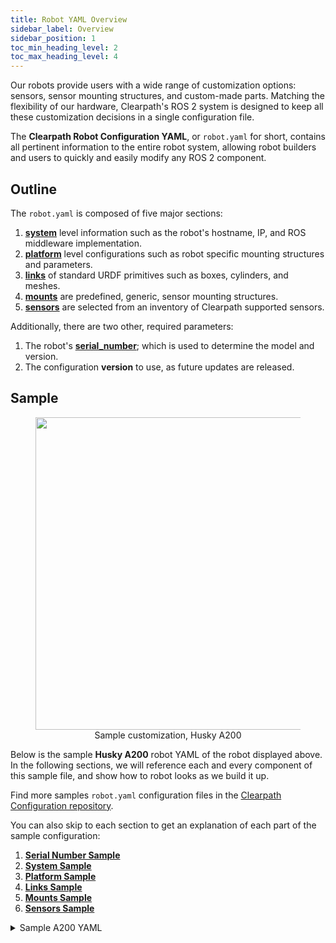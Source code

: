 ```yaml
---
title: Robot YAML Overview
sidebar_label: Overview
sidebar_position: 1
toc_min_heading_level: 2
toc_max_heading_level: 4
---
```


Our robots provide users with a wide range of customization options: sensors, sensor mounting structures, and custom-made parts. Matching the flexibility of our hardware, Clearpath's ROS 2 system is designed to keep all these customization decisions in a single configuration file.

The **Clearpath Robot Configuration YAML**, or `robot.yaml` for short, contains all pertinent information to the entire robot system, allowing robot builders and users to quickly and easily modify any ROS 2 component.

## Outline

The `robot.yaml` is composed of five major sections:
1. [**system**](./system.mdx) level information such as the robot's hostname, IP, and ROS middleware implementation.
2. [**platform**](./platform/overview.mdx) level configurations such as robot specific mounting structures and parameters.
3. [**links**](./links.mdx) of standard URDF primitives such as boxes, cylinders, and meshes.
4. [**mounts**](./mounts.mdx) are predefined, generic, sensor mounting structures.
5. [**sensors**](./sensors/overview.mdx) are selected from an inventory of Clearpath supported sensors.

Additionally, there are two other, required parameters:

1. The robot's [**serial_number**](./serial.mdx); which is used to determine the model and version.
2. The configuration **version** to use, as future updates are released.

## Sample

<center>
  <figure>
    <img
      src={require("../img/husky_sample.png").default}
      width="500"
    />
    <figcaption>Sample customization, Husky A200</figcaption>
  </figure>
</center>

Below is the sample **Husky A200** robot YAML of the robot displayed above. In the following sections, we will reference each and every component of this sample file, and show how to robot looks as we build it up.

Find more samples `robot.yaml` configuration files in the [Clearpath Configuration repository](https://github.com/clearpathrobotics/clearpath_config/).

You can also skip to each section to get an explanation of each part of the sample configuration:

1. [**Serial Number Sample**](./serial.mdx#sample)
2. [**System Sample**](./system.mdx#sample)
3. [**Platform Sample**](./platform/overview.mdx#sample)
4. [**Links Sample**](./links.mdx#sample)
5. [**Mounts Sample**](./mounts.mdx#sample)
6. [**Sensors Sample**](./sensors/overview.mdx#sample)

<details><summary>Sample A200 YAML</summary>
<p>

```yaml
serial_number: a200-0000
version: 0
system:
  username: administrator
  hosts:
    - hostname: cpr-a200-0000
      ip: 192.168.131.1
  ros2:
    namespace: a200_0000
    domain_id: 0
    middleware:
      implementation: rmw_fastrtps_cpp
    workspaces: []
platform:
  controller: ps4
  battery:
    model: ES20_12C
    configuration: S2P1
  attachments:
    - name: front_bumper
      type: a200.bumper
      model: default
      parent: front_bumper_mount
      xyz: [0.0, 0.0, 0.0]
      rpy: [0.0, 0.0, 0.0]
      enabled: true
      extension: 0.0
    - name: rear_bumper
      type: a200.bumper
      model: default
      parent: rear_bumper_mount
      xyz: [0.0, 0.0, 0.0]
      rpy: [0.0, 0.0, 0.0]
      enabled: true
      extension: 0.0
    - name: top_plate
      type: a200.top_plate
      model: pacs
      parent: default_mount
      xyz: [0.0, 0.0, 0.0]
      rpy: [0.0, 0.0, 0.0]
      enabled: true
    - name: sensor_arch
      type: a200.sensor_arch
      model: sensor_arch_300
      parent: default_mount
      xyz: [0.0, 0.0, 0.0]
      rpy: [0.0, 0.0, 0.0]
      enabled: true
  extras:
    urdf: {}
links:
  box:
    - name: user_bay_cover
      parent: top_plate_link
      xyz: [0.0, 0.0, 0.00735]
      rpy: [0.0, 0.0, 0.0]
      size: [0.4, 0.4, 0.002]
  cylinder: []
  frame: []
  mesh: []
  sphere: []
mounts:
  bracket:
    - parent: top_plate_mount_d1
      xyz: [0.0, 0.0, 0.0]
      rpy: [0.0, 0.0, 0.0]
      model: horizontal
  fath_pivot:
    - parent: sensor_arch_mount
      xyz: [0.0, 0.0, -0.021]
      rpy: [3.1415, 0.0, 0.0]
      angle: 0.0
  riser: []
  sick: []
  post: []
  disk: []
sensors:
  camera:
    - model: intel_realsense
      urdf_enabled: true
      launch_enabled: true
      parent: fath_pivot_0_mount
      xyz: [0.0, 0.0, 0.0]
      rpy: [0.0, 0.0, 0.0]
      ros_parameters:
        intel_realsense:
          camera_name: camera_0
          device_type: d435
          serial_no: '0'
          enable_color: true
          rgb_camera.profile: 640,480,30
          enable_depth: true
          depth_module.profile: 640,480,30
          pointcloud.enable: true
  gps: []
  imu: []
  lidar2d:
    - model: hokuyo_ust
      urdf_enabled: true
      launch_enabled: true
      parent: bracket_0_mount
      xyz: [0.0, 0.0, 0.0]
      rpy: [0.0, 0.0, 0.0]
      ros_parameters:
        urg_node:
          laser_frame_id: lidar2d_0_laser
          ip_address: 192.168.131.20
          ip_port: 10940
          angle_min: -2.356
          angle_max: 2.356
  lidar3d:
    - model: velodyne_lidar
      urdf_enabled: true
      launch_enabled: true
      parent: sensor_arch_mount
      xyz: [0.0, 0.0, 0.0]
      rpy: [0.0, 0.0, 0.0]
      ros_parameters:
        velodyne_driver_node:
          frame_id: lidar3d_0_laser
          device_ip: 192.168.131.25
          port: 2368
          model: VLP16
        velodyne_transform_node:
          model: VLP16
          fixed_frame: lidar3d_0_laser
          target_frame: lidar3d_0_laser
```

</p>
</details>
